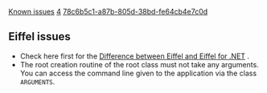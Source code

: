 [[Property:title|Known issues]]
[[Property:weight|4]]
[[Property:uuid|78c6b5c1-a87b-805d-38bd-fe64cb4e7c0d]]
==Eiffel issues==
* Check here first for the [[Eiffel for .NET Limitations|Difference between Eiffel and Eiffel for .NET]] . 
* The root creation routine of the root class must not take any arguments. You can access the command line given to the application via the class <code>ARGUMENTS</code>.  




